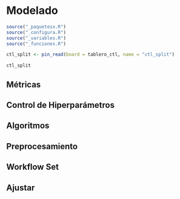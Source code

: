 # Modelado {#sec-modelado}


```r
source("_paquetesx.R")
source("_configura.R")
source("_variables.R")
source("_funciones.R")
```

```r
ctl_split <- pin_read(board = tablero_ctl, name = "ctl_split")
```

```r
ctl_split
```


## Métricas




## Control de Hiperparámetros

## Algoritmos


## Preprocesamiento


## Workflow Set

## Ajustar

